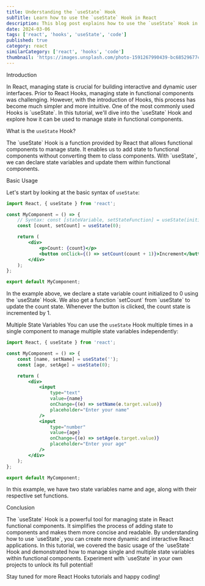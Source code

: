 ```yaml
---
title: Understanding the `useState` Hook
subTitle: Learn how to use the `useState` Hook in React
description: This blog post explains how to use the `useState` Hook in React. We will cover the basics and provide examples to help you understand its usage.
date: 2024-03-06
tags: ['react', 'hooks', 'useState', 'code']
published: true
category: react
similarCategory: ['react', 'hooks', 'code']
thumbnail: 'https://images.unsplash.com/photo-1591267990439-bc68529677c3?q=80&w=2053&auto=format&fit=crop&ixlib=rb-4.0.3&ixid=M3wxMjA3fDB8MHxwaG90by1wYWdlfHx8fGVufDB8fHx8fA%3D%3D'
---
```


<Heading type="danger">Introduction</Heading>

<Paragraph>
    In React, managing state is crucial for building interactive and dynamic
    user interfaces. Prior to React Hooks, managing state in functional
    components was challenging. However, with the introduction of Hooks, this
    process has become much simpler and more intuitive. One of the most commonly
    used Hooks is `useState`.
</Paragraph>

<Paragraph>
    In this tutorial, we'll dive into the `useState` Hook and explore how it can
    be used to manage state in functional components.
</Paragraph>

<Heading>What is the `useState` Hook?</Heading>

<Paragraph>
    The `useState` Hook is a function provided by React that allows functional
    components to manage state. It enables us to add state to functional
    components without converting them to class components. With `useState`, we
    can declare state variables and update them within functional components.
</Paragraph>

<Heading>Basic Usage</Heading>

<Paragraph>Let's start by looking at the basic syntax of `useState`:</Paragraph>

```jsx import React, {useState} from 'react';
import React, { useState } from 'react';

const MyComponent = () => {
    // Syntax: const [stateVariable, setStateFunction] = useState(initialValue);
    const [count, setCount] = useState(0);

    return (
        <div>
            <p>Count: {count}</p>
            <button onClick={() => setCount(count + 1)}>Increment</button>
        </div>
    );
};

export default MyComponent;
```

<Paragraph>
    In the example above, we declare a state variable count initialized to 0
    using the `useState` Hook. We also get a function `setCount` from `useState`
    to update the count state. Whenever the button is clicked, the count state
    is incremented by 1.
</Paragraph>

<Heading>Multiple State Variables</Heading>
<Paragraph>
    You can use the `useState` Hook multiple times in a single component to
    manage multiple state variables independently:
</Paragraph>

```jsx
import React, { useState } from 'react';

const MyComponent = () => {
    const [name, setName] = useState('');
    const [age, setAge] = useState(0);

    return (
        <div>
            <input
                type="text"
                value={name}
                onChange={(e) => setName(e.target.value)}
                placeholder="Enter your name"
            />
            <input
                type="number"
                value={age}
                onChange={(e) => setAge(e.target.value)}
                placeholder="Enter your age"
            />
        </div>
    );
};

export default MyComponent;
```

<Paragraph>
    In this example, we have two state variables name and age, along with their
    respective set functions.
</Paragraph>

<Heading>Conclusion</Heading>

<Paragraph>
    The `useState` Hook is a powerful tool for managing state in React
    functional components. It simplifies the process of adding state to
    components and makes them more concise and readable. By understanding how to
    use `useState`, you can create more dynamic and interactive React
    applications.
</Paragraph>

<Paragraph>
    In this tutorial, we covered the basic usage of the `useState` Hook and
    demonstrated how to manage single and multiple state variables within
    functional components. Experiment with `useState` in your own projects to
    unlock its full potential!
</Paragraph>

Stay tuned for more React Hooks tutorials and happy coding!
